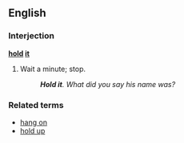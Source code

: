 ==English==

===Interjection===
'''[[hold]] [[it]]'''

# Wait a minute; stop.
#: '''''Hold it'''.  What did you say his name was?''

===Related terms===
*[[hang on]]
*[[hold up]]